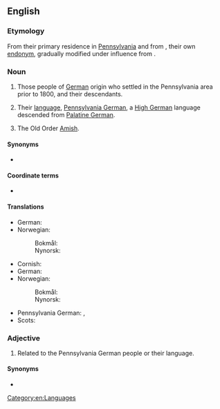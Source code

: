 ==English==
{{wikipedia}}

===Etymology===
From their primary residence in [[Pennsylvania]] and from {{bor|en|pfl|Deitsch||[[German]]}}, their own [[endonym]], gradually modified under influence from {{m|en|Dutch}}.

===Noun===
{{en-noun|~|Pennsylvania Dutch}}

# {{lb|en|plural}} Those people of [[German]] origin who settled in the Pennsylvania area prior to 1800, and their descendants.
# {{lb|en|uncountable}} Their [[language]], [[Pennsylvania German]], a [[High German]] language descended from [[Palatine German]].
# {{lb|en|nonstandard}} The Old Order [[Amish]].

====Synonyms====
* {{l|en|Pennsylvania German}}

====Coordinate terms====
* {{l|en|Black Dutch}}

====Translations====
{{trans-top|People of Pennsylvania German origin}}
* German: {{t|de|Pennsylvanier|m}}
* Norwegian:
*: Bokmål: {{t|nb|pennsylvaniatyskere}}
*: Nynorsk: {{t|nn|pennsylvaniatyskarar}}
{{trans-mid}}
{{trans-bottom}}

{{trans-top|language}}
* Cornish: {{t|kw|Pennsylvaynek|m}}
* German: {{t+|de|Pennsylvaniadeutsch|n}}
* Norwegian:
*: Bokmål: {{t+|nb|pennsylvaniatysk|m}}
*: Nynorsk: {{t|nn|pennsylvaniatysk|m}}
{{trans-mid}}
* Pennsylvania German: {{t|pdc|Deitsch|n}}, {{t|pdc|Pennsilfaanisch Deitsch|n}}
* Scots: {{t|sco|Pennsylvanish}}
{{trans-bottom}}

===Adjective===
{{en-adj|-}}

# Related to the Pennsylvania German people or their language.

====Synonyms====
* {{l|en|Pennsylvania German}}

[[Category:en:Languages]]